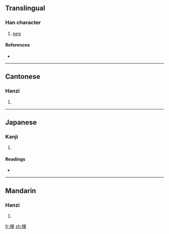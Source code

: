 ==Translingual==

===Han character===
{{Han char|rn=75|rad=木|as=09|sn=13|four=4795<sub>0</sub>|canj=木月十十 (DBJJ)}}

# [[peg]]

====References====
* {{Han ref|kx=0538.380|dkj=15118|dj=0926.140|hdz=21256.040|uh=694E|ud=26958|bh=DDCC|bd=56780}}

----

==Cantonese==

===Hanzi===
{{yue-hanzi|jyut=|y=fai1}}

# {{defn|Cantonese|sort=木09}}

----

==Japanese==

===Kanji===
{{ja-kanji|grade=|rs=木09}}

# {{defn|Japanese|sort=木09}}

====Readings====
* {{ja-readings|on=[[こん]] (kon), [[ごん]] (gon), [[き]] (ki), [[くん]] (kun)|kun=[[から]] (kara), [[すき]] (suki)}}

----

==Mandarin==

===Hanzi===
{{cmn-hanzi|pin=[[hún]] ([[hun2]])|wg=hun<sup>2</sup>}}

# {{defn|Mandarin|sort=木09}}

[[fr:楎]]
[[zh:楎]]